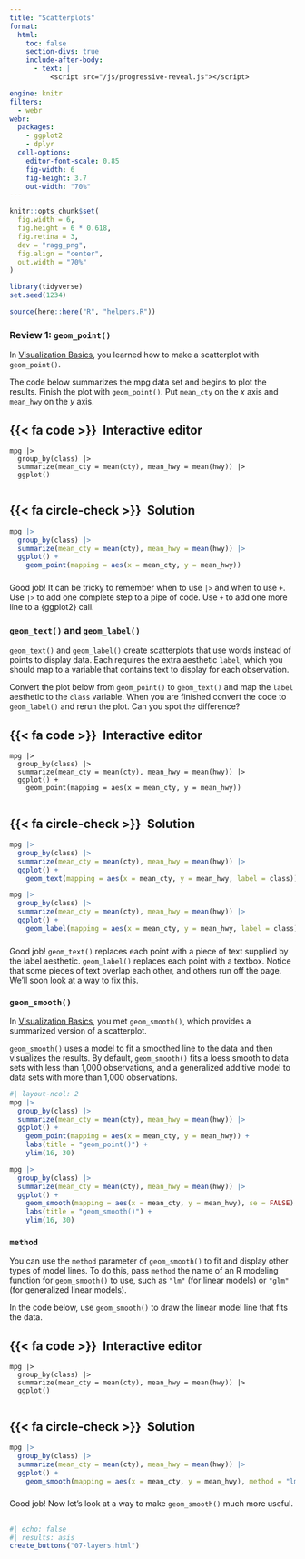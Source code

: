```yaml
---
title: "Scatterplots"
format:
  html: 
    toc: false
    section-divs: true
    include-after-body: 
      - text: |
          <script src="/js/progressive-reveal.js"></script>

engine: knitr
filters:
  - webr
webr:
  packages:
    - ggplot2
    - dplyr
  cell-options:
    editor-font-scale: 0.85
    fig-width: 6
    fig-height: 3.7
    out-width: "70%"
---
```


```r
knitr::opts_chunk$set(
  fig.width = 6,
  fig.height = 6 * 0.618,
  fig.retina = 3,
  dev = "ragg_png",
  fig.align = "center",
  out.width = "70%"
)

library(tidyverse)
set.seed(1234)

source(here::here("R", "helpers.R"))
```

### Review 1: `geom_point()` {.no-hide}

In [Visualization Basics](/basics/01-visualization-basics/), you learned how to make a scatterplot with `geom_point()`.

The code below summarizes the mpg data set and begins to plot the results. Finish the plot with `geom_point()`. Put `mean_cty` on the $x$ axis and `mean_hwy` on the $y$ axis.

::: {.panel-tabset}
## {{< fa code >}}&ensp;Interactive editor

```webr-r
mpg |> 
  group_by(class) |> 
  summarize(mean_cty = mean(cty), mean_hwy = mean(hwy)) |> 
  ggplot()


```

## {{< fa circle-check >}}&ensp;Solution

```r
mpg |> 
  group_by(class) |> 
  summarize(mean_cty = mean(cty), mean_hwy = mean(hwy)) |> 
  ggplot() +
    geom_point(mapping = aes(x = mean_cty, y = mean_hwy))
```

:::

###

Good job! It can be tricky to remember when to use `|>` and when to use `+`. Use `|>` to add one complete step to a pipe of code. Use `+` to add one more line to a {ggplot2} call.

### `geom_text()` and `geom_label()`

`geom_text()` and `geom_label()` create scatterplots that use words instead of points to display data. Each requires the extra aesthetic `label`, which you should map to a variable that contains text to display for each observation.

Convert the plot below from `geom_point()` to `geom_text()` and map the `label` aesthetic to the `class` variable. When you are finished convert the code to `geom_label()` and rerun the plot. Can you spot the difference?

::: {.panel-tabset}
## {{< fa code >}}&ensp;Interactive editor

```webr-r
mpg |> 
  group_by(class) |> 
  summarize(mean_cty = mean(cty), mean_hwy = mean(hwy)) |> 
  ggplot() +
    geom_point(mapping = aes(x = mean_cty, y = mean_hwy))


```

## {{< fa circle-check >}}&ensp;Solution

```r
mpg |> 
  group_by(class) |> 
  summarize(mean_cty = mean(cty), mean_hwy = mean(hwy)) |> 
  ggplot() +
    geom_text(mapping = aes(x = mean_cty, y = mean_hwy, label = class))

mpg |> 
  group_by(class) |> 
  summarize(mean_cty = mean(cty), mean_hwy = mean(hwy)) |> 
  ggplot() +
    geom_label(mapping = aes(x = mean_cty, y = mean_hwy, label = class))
```

:::

###

Good job! `geom_text()` replaces each point with a piece of text supplied by the label aesthetic. `geom_label()` replaces each point with a textbox. Notice that some pieces of text overlap each other, and others run off the page. We'll soon look at a way to fix this.

### `geom_smooth()`

In [Visualization Basics](/basics/01-visualization-basics/), you met `geom_smooth()`, which provides a summarized version of a scatterplot.

`geom_smooth()` uses a model to fit a smoothed line to the data and then visualizes the results. By default, `geom_smooth()` fits a loess smooth to data sets with less than 1,000 observations, and a generalized additive model to data sets with more than 1,000 observations. 

```r
#| layout-ncol: 2
mpg |> 
  group_by(class) |> 
  summarize(mean_cty = mean(cty), mean_hwy = mean(hwy)) |> 
  ggplot() +
    geom_point(mapping = aes(x = mean_cty, y = mean_hwy)) +
    labs(title = "geom_point()") +
    ylim(16, 30)

mpg |> 
  group_by(class) |> 
  summarize(mean_cty = mean(cty), mean_hwy = mean(hwy)) |> 
  ggplot() +
    geom_smooth(mapping = aes(x = mean_cty, y = mean_hwy), se = FALSE) +
    labs(title = "geom_smooth()") +
    ylim(16, 30)
```

### `method`

You can use the `method` parameter of `geom_smooth()` to fit and display other types of model lines. To do this, pass `method` the name of an R modeling function for `geom_smooth()` to use, such as `"lm"` (for linear models) or `"glm"` (for generalized linear models).

In the code below, use `geom_smooth()` to draw the linear model line that fits the data.

::: {.panel-tabset}
## {{< fa code >}}&ensp;Interactive editor

```webr-r
mpg |> 
  group_by(class) |> 
  summarize(mean_cty = mean(cty), mean_hwy = mean(hwy)) |> 
  ggplot() 


```

## {{< fa circle-check >}}&ensp;Solution

```r
mpg |> 
  group_by(class) |> 
  summarize(mean_cty = mean(cty), mean_hwy = mean(hwy)) |> 
  ggplot() +
    geom_smooth(mapping = aes(x = mean_cty, y = mean_hwy), method = "lm")
```

:::

###

Good job! Now let's look at a way to make `geom_smooth()` much more useful.

##

```r
#| echo: false
#| results: asis
create_buttons("07-layers.html")
```
